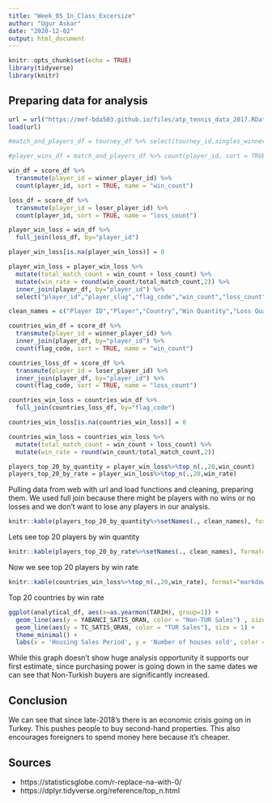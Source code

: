 ```yaml
---
title: "Week_05_In_Class_Excersize"
author: "Ugur Askar"
date: "2020-12-02"
output: html_document
---
```


```r
knitr::opts_chunk$set(echo = TRUE)
library(tidyverse)
library(knitr)
```

## Preparing data for analysis

```r
url = url("https://mef-bda503.github.io/files/atp_tennis_data_2017.RData")
load(url)

#match_and_players_df = tourney_df %>% select(tourney_id,singles_winner_player_id,doubles_winner_1_player_id,doubles_winner_2_player_id) %>% pivot_longer(cols=c(-tourney_id), names_to="match_type", values_to="player_id")

#player_wins_df = match_and_players_df %>% count(player_id, sort = TRUE, name="win_count")

win_df = score_df %>% 
  transmute(player_id = winner_player_id) %>%
  count(player_id, sort = TRUE, name = "win_count")

loss_df = score_df %>%
  transmute(player_id = loser_player_id) %>%
  count(player_id, sort = TRUE, name = "loss_count")

player_win_loss = win_df %>%
  full_join(loss_df, by="player_id") 

player_win_loss[is.na(player_win_loss)] = 0

player_win_loss = player_win_loss %>%
  mutate(total_match_count = win_count + loss_count) %>%
  mutate(win_rate = round(win_count/total_match_count,2)) %>%
  inner_join(player_df, by="player_id") %>%
  select("player_id","player_slug","flag_code","win_count","loss_count","total_match_count","win_rate")

clean_names = c("Player ID","Player","Country","Win Quantity","Loss Quantity","Total Matches","Win Rate")

countries_win_df = score_df %>%
  transmute(player_id = winner_player_id) %>%
  inner_join(player_df, by="player_id") %>%
  count(flag_code, sort = TRUE, name = "win_count")

countries_loss_df = score_df %>%
  transmute(player_id = loser_player_id) %>%
  inner_join(player_df, by="player_id") %>%
  count(flag_code, sort = TRUE, name = "loss_count")

countries_win_loss = countries_win_df %>%
  full_join(countries_loss_df, by="flag_code")

countries_win_loss[is.na(countries_win_loss)] = 0

countries_win_loss = countries_win_loss %>%
  mutate(total_match_count = win_count + loss_count) %>%
  mutate(win_rate = round(win_count/total_match_count,2))

players_top_20_by_quantity = player_win_loss%>%top_n(.,20,win_count)
players_top_20_by_rate = player_win_loss%>%top_n(.,20,win_rate)
```
Pulling data from web with url and load functions and cleaning, preparing them. We used full join because there might be players with no wins or no losses and we don't want to lose any players in our analysis.

```r
knitr::kable(players_top_20_by_quantity%>%setNames(., clean_names), format="markdown", align='cc')
```

Lets see top 20 players by win quantity

```r
knitr::kable(players_top_20_by_rate%>%setNames(., clean_names), format="markdown", align='cc')
```
 
Now we see top 20 players by win rate

```r
knitr::kable(countries_win_loss%>%top_n(.,20,win_rate), format="markdown", align='cc')
```
 
Top 20 countries by win rate 
 
```r
ggplot(analytical_df, aes(x=as.yearmon(TARIH), group=1)) +
  geom_line(aes(y = YABANCI_SATIS_ORAN, color = "Non-TUR Sales") , size = 1) +
  geom_line(aes(y = TC_SATIS_ORAN, color = "TUR Sales"), size = 1) +
  theme_minimal() + 
  labs(x = 'Housing Sales Period', y = 'Number of houses sold', color = "Acquired By", title = "Turkish vs Non-Turkish Buyers", subtitle = "Sales numbers between January 2013 and August 2020")
```

  While this graph doesn't show huge analysis opportunity it supports our first estimate, since purchasing power is going down in the same dates we can see that Non-Turkish buyers are significantly increased.
  
## Conclusion 

We can see that since late-2018's there is an economic crisis going on in Turkey. This pushes people to buy second-hand properties. 
This also encourages foreigners to spend money here because it's cheaper.

## Sources
* https://statisticsglobe.com/r-replace-na-with-0/
* https://dplyr.tidyverse.org/reference/top_n.html